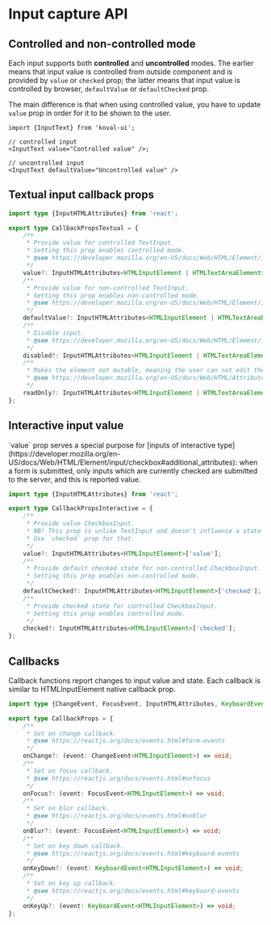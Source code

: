
# Input capture API

## Controlled and non-controlled mode

Each input supports both **controlled** and **uncontrolled** modes. The earlier means that input value is controlled from outside component and is provided by `value` or `checked` prop; the latter means that input value is controlled by browser, `defaultValue` or `defaultChecked` prop.

The main difference is that when using controlled value, you have to update `value` prop in order for it to be shown to the user.

```tsx
import {InputText} from 'koval-ui';

// controlled input
<InputText value="Controlled value" />;
```

```tsx
// uncontrolled input
<InputText defaultValue="Uncontrolled value" />
```

## Textual input callback props

```ts
import type {InputHTMLAttributes} from 'react';

export type CallbackPropsTextual = {
    /**
     * Provide value for controlled TextInput.
     * Setting this prop enables controlled mode.
     * @see https://developer.mozilla.org/en-US/docs/Web/HTML/Element/input#value
     */
    value?: InputHTMLAttributes<HTMLInputElement | HTMLTextAreaElement>['value'];
    /**
     * Provide value for non-controlled TextInput.
     * Setting this prop enables non-controlled mode.
     * @see https://developer.mozilla.org/en-US/docs/Web/HTML/Element/input#value
     */
    defaultValue?: InputHTMLAttributes<HTMLInputElement | HTMLTextAreaElement>['defaultValue'];
    /**
     * Disable input.
     * @see https://developer.mozilla.org/en-US/docs/Web/HTML/Element/input#disabled
     */
    disabled?: InputHTMLAttributes<HTMLInputElement | HTMLTextAreaElement>['disabled'];
    /**
     * Makes the element not mutable, meaning the user can not edit the control
     * @see https://developer.mozilla.org/en-US/docs/Web/HTML/Attributes/readonly
     */
    readOnly?: InputHTMLAttributes<HTMLInputElement | HTMLTextAreaElement>['readOnly'];
};
```

## Interactive input value

<Callout type="info" emoji="💡️">
    `value` prop serves a special purpose for [inputs of interactive
    type](https://developer.mozilla.org/en-US/docs/Web/HTML/Element/input/checkbox#additional_attributes):
    when a form is submitted, only inputs which are currently checked are submitted to the server,
    and this is reported value.
</Callout>

```ts
import type {InputHTMLAttributes} from 'react';

export type CallbackPropsInteractive = {
    /**
     * Provide value CheckboxInput.
     * NB! This prop is unlike TextInput and doesn't influence a state of input!
     * Use `checked` prop for that.
     */
    value?: InputHTMLAttributes<HTMLInputElement>['value'];
    /**
     * Provide default checked state for non-controlled CheckboxInput.
     * Setting this prop enables non-controlled mode.
     */
    defaultChecked?: InputHTMLAttributes<HTMLInputElement>['checked'];
    /**
     * Provide checked state for controlled CheckboxInput.
     * Setting this prop enables controlled mode.
     */
    checked?: InputHTMLAttributes<HTMLInputElement>['checked'];
};
```

## Callbacks

Callback functions report changes to input value and state.
Each callback is similar to HTMLInputElement native callback prop.

```ts
import type {ChangeEvent, FocusEvent, InputHTMLAttributes, KeyboardEvent} from 'react';

export type CallbackProps = {
    /**
     * Set on change callback.
     * @see https://reactjs.org/docs/events.html#form-events
     */
    onChange?: (event: ChangeEvent<HTMLInputElement>) => void;
    /**
     * Set on focus callback.
     * @see https://reactjs.org/docs/events.html#onfocus
     */
    onFocus?: (event: FocusEvent<HTMLInputElement>) => void;
    /**
     * Set on blur callback.
     * @see https://reactjs.org/docs/events.html#onblur
     */
    onBlur?: (event: FocusEvent<HTMLInputElement>) => void;
    /**
     * Set on key down callback.
     * @see https://reactjs.org/docs/events.html#keyboard-events
     */
    onKeyDown?: (event: KeyboardEvent<HTMLInputElement>) => void;
    /**
     * Set on key up callback.
     * @see https://reactjs.org/docs/events.html#keyboard-events
     */
    onKeyUp?: (event: KeyboardEvent<HTMLInputElement>) => void;
};
```
